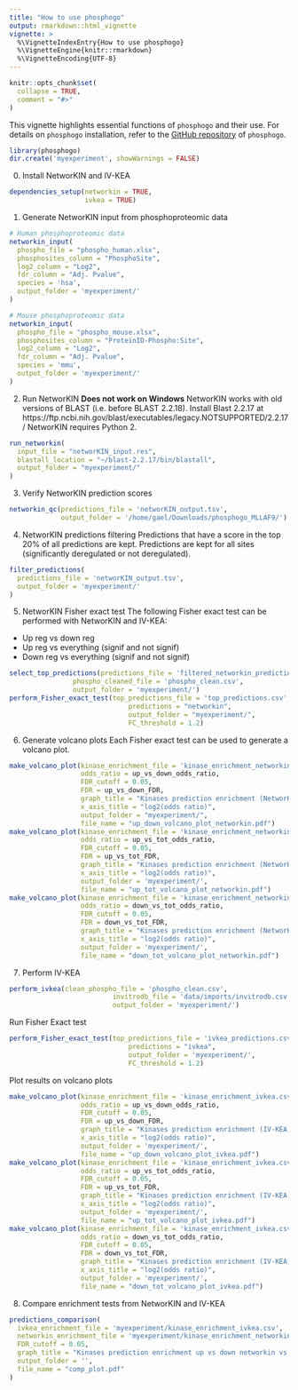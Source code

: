 ```yaml
---
title: "How to use phosphogo"
output: rmarkdown::html_vignette
vignette: >
  %\VignetteIndexEntry{How to use phosphogo}
  %\VignetteEngine{knitr::rmarkdown}
  %\VignetteEncoding{UTF-8}
---
```


```r
knitr::opts_chunk$set(
  collapse = TRUE,
  comment = "#>"
)
```

This vignette highlights essential functions of `phosphogo` and their use.
For details on `phosphogo` installation, refer to the [GitHub repository](https://github.com/gaelfortin/phosphogo)
of `phosphogo`.


```r
library(phosphogo)
dir.create('myexperiment', showWarnings = FALSE) 
```

0. Install NetworKIN and IV-KEA
```r
dependencies_setup(networkin = TRUE,
                   ivkea = TRUE)
```

1. Generate NetworKIN input from phosphoproteomic data
```r
# Human phosphoproteomic data
networkin_input(
  phospho_file = "phospho_human.xlsx",
  phosphosites_column = "PhosphoSite",
  log2_column = "Log2",
  fdr_column = "Adj. Pvalue",
  species = 'hsa',
  output_folder = 'myexperiment/'
)

# Mouse phosphoproteomic data
networkin_input(
  phospho_file = "phospho_mouse.xlsx",
  phosphosites_column = "ProteinID-Phospho:Site",
  log2_column = "Log2",
  fdr_column = "Adj. Pvalue",
  species = 'mmu',
  output_folder = 'myexperiment/'
)
```

2. Run NetworKIN
__Does not work on Windows__
NetworKIN works with old versions of BLAST (i.e. before BLAST 2.2.18). 
Install Blast 2.2.17 at https://ftp.ncbi.nih.gov/blast/executables/legacy.NOTSUPPORTED/2.2.17/
NetworKIN requires Python 2.

```r
run_networkin(
  input_file = "networKIN_input.res",
  blastall_location = "~/blast-2.2.17/bin/blastall",
  output_folder = "myexperiment/"
)
```

3. Verify NetworKIN prediction scores
```r
networkin_qc(predictions_file = 'networKIN_output.tsv',
             output_folder = '/home/gael/Downloads/phosphogo_MLLAF9/')
```

4. NetworKIN predictions filtering
Predictions that have a score in the top 20% of all predictions are kept. Predictions are kept for all sites (significantly deregulated or not deregulated).
```r
filter_predictions(
  predictions_file = 'networKIN_output.tsv',
  output_folder = 'myexperiment/'
)
```

5. NetworKIN Fisher exact test
The following Fisher exact test can be performed with NetworKIN and IV-KEA:
- Up reg vs down reg
- Up reg vs everything (signif and not signif)
- Down reg vs everything (signif and not signif)
```r
select_top_predictions(predictions_file = 'filtered_networkin_predictions.csv',
                phospho_cleaned_file = 'phospho_clean.csv',
                output_folder = 'myexperiment/')
perform_Fisher_exact_test(top_predictions_file = 'top_predictions.csv',
                              predictions = "networkin",
                              output_folder = "myexperiment/",
                              FC_threshold = 1.2) 
```

6. Generate volcano plots
Each Fisher exact test can be used to generate a volcano plot.
```r
make_volcano_plot(kinase_enrichment_file = 'kinase_enrichment_networkin.csv', 
                  odds_ratio = up_vs_down_odds_ratio,
                  FDR_cutoff = 0.05, 
                  FDR = up_vs_down_FDR,
                  graph_title = "Kinases prediction enrichment (NetworKIN) up vs down",
                  x_axis_title = "log2(odds ratio)",
                  output_folder = "myexperiment/",
                  file_name = "up_down_volcano_plot_networkin.pdf")
make_volcano_plot(kinase_enrichment_file = 'kinase_enrichment_networkin.csv', 
                  odds_ratio = up_vs_tot_odds_ratio,
                  FDR_cutoff = 0.05, 
                  FDR = up_vs_tot_FDR,
                  graph_title = "Kinases prediction enrichment (NetworKIN) up vs tot",
                  x_axis_title = "log2(odds ratio)",
                  output_folder = 'myexperiment/',
                  file_name = "up_tot_volcano_plot_networkin.pdf")
make_volcano_plot(kinase_enrichment_file = 'kinase_enrichment_networkin.csv', 
                  odds_ratio = down_vs_tot_odds_ratio,
                  FDR_cutoff = 0.05, 
                  FDR = down_vs_tot_FDR,
                  graph_title = "Kinases prediction enrichment (NetworKIN) down vs tot",
                  x_axis_title = "log2(odds ratio)",
                  output_folder = 'myexperiment/',
                  file_name = "down_tot_volcano_plot_networkin.pdf")
```

7. Perform IV-KEA
```r
perform_ivkea(clean_phospho_file = 'phospho_clean.csv',
                          invitrodb_file = 'data/imports/invitrodb.csv',
                          output_folder = 'myexperiment/')
```

Run Fisher Exact test
```r
perform_Fisher_exact_test(top_predictions_file = 'ivkea_predictions.csv',
                              predictions = "ivkea",
                              output_folder = 'myexperiment/',
                              FC_threshold = 1.2)
```

Plot results on volcano plots
```r
make_volcano_plot(kinase_enrichment_file = 'kinase_enrichment_ivkea.csv', 
                  odds_ratio = up_vs_down_odds_ratio,
                  FDR_cutoff = 0.05, 
                  FDR = up_vs_down_FDR,
                  graph_title = "Kinases prediction enrichment (IV-KEA) up vs down",
                  x_axis_title = "log2(odds ratio)",
                  output_folder = 'myexperiment/',
                  file_name = "up_down_volcano_plot_ivkea.pdf")
make_volcano_plot(kinase_enrichment_file = 'kinase_enrichment_ivkea.csv', 
                  odds_ratio = up_vs_tot_odds_ratio,
                  FDR_cutoff = 0.05, 
                  FDR = up_vs_tot_FDR,
                  graph_title = "Kinases prediction enrichment (IV-KEA) up vs tot",
                  x_axis_title = "log2(odds ratio)",
                  output_folder = 'myexperiment/',
                  file_name = "up_tot_volcano_plot_ivkea.pdf")
make_volcano_plot(kinase_enrichment_file = 'kinase_enrichment_ivkea.csv', 
                  odds_ratio = down_vs_tot_odds_ratio,
                  FDR_cutoff = 0.05, 
                  FDR = down_vs_tot_FDR,
                  graph_title = "Kinases prediction enrichment (IV-KEA) down vs tot",
                  x_axis_title = "log2(odds ratio)",
                  output_folder = 'myexperiment/',
                  file_name = "down_tot_volcano_plot_ivkea.pdf")
```
  
8. Compare enrichment tests from NetworKIN and IV-KEA
```r
predictions_comparison(
  ivkea_enrichment_file = 'myexperiment/kinase_enrichment_ivkea.csv',
  networkin_enrichment_file = 'myexperiment/kinase_enrichment_networkin.csv',
  FDR_cutoff = 0.05, 
  graph_title = "Kinases prediction enrichment up vs down networkin vs iv-kea",
  output_folder = '',
  file_name = "comp_plot.pdf"
)
```
